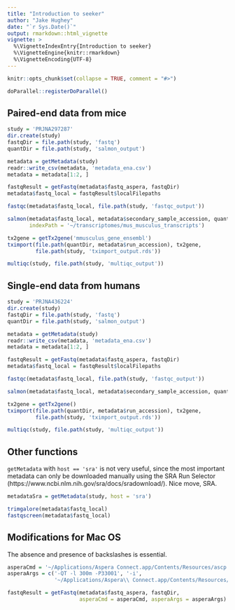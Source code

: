 ```yaml
---
title: "Introduction to seeker"
author: "Jake Hughey"
date: "`r Sys.Date()`"
output: rmarkdown::html_vignette
vignette: >
  %\VignetteIndexEntry{Introduction to seeker}
  %\VignetteEngine{knitr::rmarkdown}
  %\VignetteEncoding{UTF-8}
---
```


```r
knitr::opts_chunk$set(collapse = TRUE, comment = "#>")
```

```r
doParallel::registerDoParallel()
```

## Paired-end data from mice

```r
study = 'PRJNA297287'
dir.create(study)
fastqDir = file.path(study, 'fastq')
quantDir = file.path(study, 'salmon_output')

metadata = getMetadata(study)
readr::write_csv(metadata, 'metadata_ena.csv')
metadata = metadata[1:2, ]

fastqResult = getFastq(metadata$fastq_aspera, fastqDir)
metadata$fastq_local = fastqResult$localFilepaths

fastqc(metadata$fastq_local, file.path(study, 'fastqc_output'))

salmon(metadata$fastq_local, metadata$secondary_sample_accession, quantDir,
       indexPath = '~/transcriptomes/mus_musculus_transcripts')

tx2gene = getTx2gene('mmusculus_gene_ensembl')
tximport(file.path(quantDir, metadata$run_accession), tx2gene,
         file.path(study, 'tximport_output.rds'))

multiqc(study, file.path(study, 'multiqc_output'))
```

## Single-end data from humans

```r
study = 'PRJNA436224'
dir.create(study)
fastqDir = file.path(study, 'fastq')
quantDir = file.path(study, 'salmon_output')

metadata = getMetadata(study)
readr::write_csv(metadata, 'metadata_ena.csv')
metadata = metadata[1:2, ]

fastqResult = getFastq(metadata$fastq_aspera, fastqDir)
metadata$fastq_local = fastqResult$localFilepaths

fastqc(metadata$fastq_local, file.path(study, 'fastqc_output'))

salmon(metadata$fastq_local, metadata$secondary_sample_accession, quantDir)

tx2gene = getTx2gene()
tximport(file.path(quantDir, metadata$run_accession), tx2gene,
         file.path(study, 'tximport_output.rds'))

multiqc(study, file.path(study, 'multiqc_output'))
```

## Other functions

`getMetadata` with `host == 'sra'` is not very useful, since the most important metadata can only be downloaded manually using the SRA Run Selector (https://www.ncbi.nlm.nih.gov/sra/docs/sradownload/). Nice move, SRA.

```r
metadataSra = getMetadata(study, host = 'sra')

trimgalore(metadata$fastq_local)
fastqscreen(metadata$fastq_local)
```

## Modifications for Mac OS

The absence and presence of backslashes is essential.

```r
asperaCmd = '~/Applications/Aspera Connect.app/Contents/Resources/ascp'
asperaArgs = c('-QT -l 300m -P33001', '-i',
               '~/Applications/Aspera\\ Connect.app/Contents/Resources/asperaweb_id_dsa.openssh')

fastqResult = getFastq(metadata$fastq_aspera, fastqDir,
                       asperaCmd = asperaCmd, asperaArgs = asperaArgs)
```
